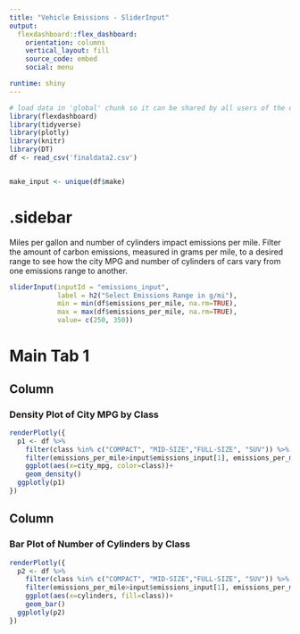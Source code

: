 ```yaml
---
title: "Vehicle Emissions - SliderInput"
output: 
  flexdashboard::flex_dashboard:
    orientation: columns
    vertical_layout: fill
    source_code: embed
    social: menu

runtime: shiny
---
```


```r
# load data in 'global' chunk so it can be shared by all users of the dashboard
library(flexdashboard)
library(tidyverse)
library(plotly)
library(knitr)
library(DT)
df <- read_csv('finaldata2.csv')


make_input <- unique(df$make)
```

{.sidebar}
=======================================================================

Miles per gallon and number of cylinders impact emissions per mile. Filter the amount of carbon emissions, measured in grams per mile, to a desired range to see how the city MPG and number of cylinders of cars vary from one emissions range to another. 

```r
sliderInput(inputId = "emissions_input",
            label = h2("Select Emissions Range in g/mi"),
            min = min(df$emissions_per_mile, na.rm=TRUE),
            max = max(df$emissions_per_mile, na.rm=TRUE),
            value= c(250, 350))

```

Main Tab 1
=======================================================================

Column {data-width=500}
-----------------------------------------------------------------------

### Density Plot of City MPG by Class

```r
renderPlotly({
  p1 <- df %>% 
    filter(class %in% c("COMPACT", "MID-SIZE","FULL-SIZE", "SUV")) %>% 
    filter(emissions_per_mile>input$emissions_input[1], emissions_per_mile<input$emissions_input[2]) %>%
    ggplot(aes(x=city_mpg, color=class))+
    geom_density()
  ggplotly(p1)
})
```

Column {data-width=500}
-----------------------------------------------------------------------

### Bar Plot of Number of Cylinders by Class

```r
renderPlotly({
  p2 <- df %>% 
    filter(class %in% c("COMPACT", "MID-SIZE","FULL-SIZE", "SUV")) %>% 
    filter(emissions_per_mile>input$emissions_input[1], emissions_per_mile<input$emissions_input[2]) %>%
    ggplot(aes(x=cylinders, fill=class))+
    geom_bar()
  ggplotly(p2)
})
```